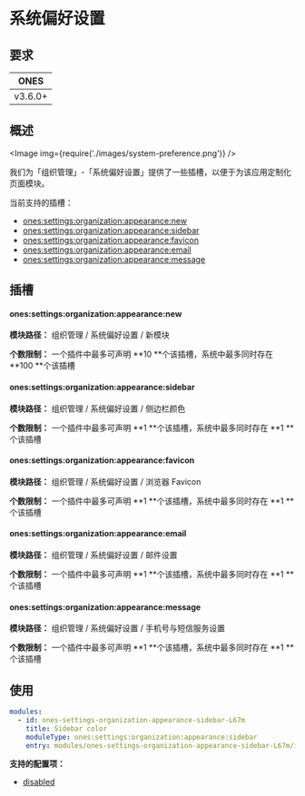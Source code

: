 # 系统偏好设置

## 要求

|  ONES   |
| :-----: |
| v3.6.0+ |

## 概述

<Image img={require('./images/system-preference.png')} />

我们为「组织管理」-「系统偏好设置」提供了一些插槽，以便于为该应用定制化页面模块。

当前支持的插槽：

- [ones:settings:organization:appearance:new](#onessettingsorganizationappearancenew)
- [ones:settings:organization:appearance:sidebar](#onessettingsorganizationappearancesidebar)
- [ones:settings:organization:appearance:favicon](#onessettingsorganizationappearancefavicon)
- [ones:settings:organization:appearance:email](#onessettingsorganizationappearanceemail)
- [ones:settings:organization:appearance:message](#onessettingsorganizationappearancemessage)

## 插槽

#### ones:settings:organization:appearance:new

**模块路径：** 组织管理 / 系统偏好设置 / 新模块

**个数限制：** 一个插件中最多可声明 **10 **个该插槽，系统中最多同时存在 **100 **个该插槽

#### ones:settings:organization:appearance:sidebar

**模块路径：** 组织管理 / 系统偏好设置 / 侧边栏颜色

**个数限制：** 一个插件中最多可声明 **1 **个该插槽，系统中最多同时存在 **1 **个该插槽

#### ones:settings:organization:appearance:favicon

**模块路径：** 组织管理 / 系统偏好设置 / 浏览器 Favicon

**个数限制：** 一个插件中最多可声明 **1 **个该插槽，系统中最多同时存在 **1 **个该插槽

#### ones:settings:organization:appearance:email

**模块路径：** 组织管理 / 系统偏好设置 / 邮件设置

**个数限制：** 一个插件中最多可声明 **1 **个该插槽，系统中最多同时存在 **1 **个该插槽

#### ones:settings:organization:appearance:message

**模块路径：** 组织管理 / 系统偏好设置 / 手机号与短信服务设置

**个数限制：** 一个插件中最多可声明 **1 **个该插槽，系统中最多同时存在 **1 **个该插槽

## 使用

```yaml
modules:
  - id: ones-settings-organization-appearance-sidebar-L67m
    title: Sidebar color
    moduleType: ones:settings:organization:appearance:sidebar
    entry: modules/ones-settings-organization-appearance-sidebar-L67m/index.html
```

**支持的配置项：**

- [disabled](../../../../../reference/config/plugin.yaml#disabled)
